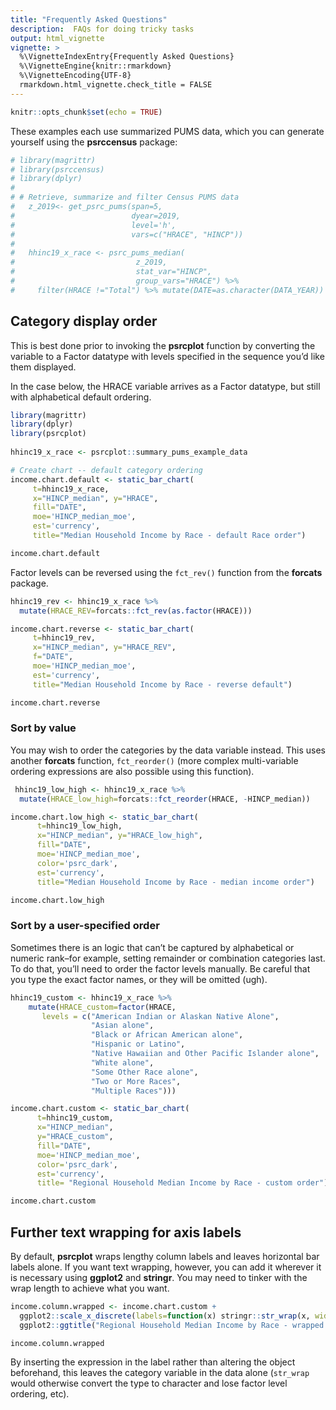 ```yaml
---
title: "Frequently Asked Questions"
description:  FAQs for doing tricky tasks
output: html_vignette
vignette: >
  %\VignetteIndexEntry{Frequently Asked Questions}
  %\VignetteEngine{knitr::rmarkdown}
  %\VignetteEncoding{UTF-8}
  rmarkdown.html_vignette.check_title = FALSE
---
```


```r
knitr::opts_chunk$set(echo = TRUE)

```

These examples each use summarized PUMS data, which you can generate yourself using the **psrccensus** package:

```r
# library(magrittr)
# library(psrccensus)
# library(dplyr)
# 
# # Retrieve, summarize and filter Census PUMS data
#   z_2019<- get_psrc_pums(span=5,
#                          dyear=2019,
#                          level='h',
#                          vars=c("HRACE", "HINCP"))
#   
#   hhinc19_x_race <- psrc_pums_median(
#                           z_2019, 
#                           stat_var="HINCP",
#                           group_vars="HRACE") %>%
#     filter(HRACE !="Total") %>% mutate(DATE=as.character(DATA_YEAR))

```

## Category display order

This is best done prior to invoking the **psrcplot** function by converting the variable to a Factor datatype with  levels specified in the sequence you'd like them displayed. 

In the case below, the HRACE variable arrives as a Factor datatype, but still with alphabetical default ordering. 

```r
library(magrittr)
library(dplyr)
library(psrcplot)
  
hhinc19_x_race <- psrcplot::summary_pums_example_data

# Create chart -- default category ordering   
income.chart.default <- static_bar_chart(
     t=hhinc19_x_race,
     x="HINCP_median", y="HRACE",
     fill="DATE",
     moe='HINCP_median_moe',
     est='currency',
     title="Median Household Income by Race - default Race order")

income.chart.default

```

Factor levels can be reversed using the `fct_rev()` function from the **forcats** package.

```r
hhinc19_rev <- hhinc19_x_race %>% 
  mutate(HRACE_REV=forcats::fct_rev(as.factor(HRACE)))

income.chart.reverse <- static_bar_chart(
     t=hhinc19_rev, 
     x="HINCP_median", y="HRACE_REV",
     f="DATE",
     moe='HINCP_median_moe',
     est='currency',
     title="Median Household Income by Race - reverse default")

income.chart.reverse

```

### Sort by value

You may wish to order the categories by the data variable instead. This uses another **forcats** function, `fct_reorder()` (more complex multi-variable ordering expressions are also possible using this function).

```r
 hhinc19_low_high <- hhinc19_x_race %>% 
  mutate(HRACE_low_high=forcats::fct_reorder(HRACE, -HINCP_median))

income.chart.low_high <- static_bar_chart(
      t=hhinc19_low_high, 
      x="HINCP_median", y="HRACE_low_high",
      fill="DATE",
      moe='HINCP_median_moe',
      color='psrc_dark',
      est='currency',
      title="Median Household Income by Race - median income order")

income.chart.low_high

```

### Sort by a user-specified order

Sometimes there is an logic that can't be captured by alphabetical or numeric rank--for example, setting remainder or combination categories last. To do that, you'll need to order the factor levels manually. Be careful that you type the exact factor names, or they will be omitted (ugh).

```r
hhinc19_custom <- hhinc19_x_race %>%
    mutate(HRACE_custom=factor(HRACE, 
       levels = c("American Indian or Alaskan Native Alone", 
                  "Asian alone",
                  "Black or African American alone",
                  "Hispanic or Latino",
                  "Native Hawaiian and Other Pacific Islander alone",
                  "White alone",
                  "Some Other Race alone",
                  "Two or More Races", 
                  "Multiple Races")))

income.chart.custom <- static_bar_chart(
      t=hhinc19_custom, 
      x="HINCP_median", 
      y="HRACE_custom",
      fill="DATE",
      moe='HINCP_median_moe',
      color='psrc_dark',
      est='currency',
      title= "Regional Household Median Income by Race - custom order")

income.chart.custom

```


## Further text wrapping for axis labels

By default, **psrcplot** wraps lengthy column labels and leaves horizontal bar labels alone. If you want text wrapping, however, you can add it wherever it is necessary using **ggplot2** and **stringr**. You may need to tinker with the wrap length to achieve what you want.

```r

income.column.wrapped <- income.chart.custom + 
  ggplot2::scale_x_discrete(labels=function(x) stringr::str_wrap(x, width=25)) +
  ggplot2::ggtitle("Regional Household Median Income by Race - wrapped label")

income.column.wrapped

```

By inserting the expression in the label rather than altering the object beforehand, this leaves the category variable in the data alone (`str_wrap` would otherwise convert the type to character and lose factor level ordering, etc).
